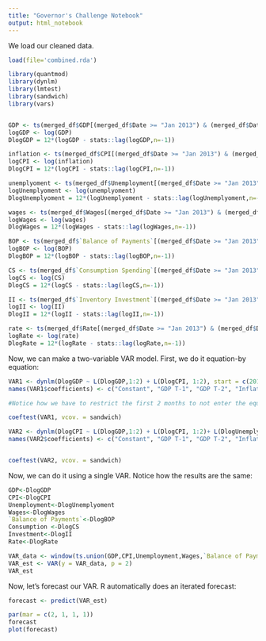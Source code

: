 ---
title: "Governor's Challenge Notebook"
output: html_notebook
---

We load our cleaned data.

```{r}
load(file='combined.rda')

```

```{r}
library(quantmod)
library(dynlm)
library(lmtest)
library(sandwich)
library(vars)


GDP <- ts(merged_df$GDP[(merged_df$Date >= "Jan 2013") & (merged_df$Date <= "Jan 2023")], start=c(2013,1),end=c(2023,1),frequency=12)
logGDP <- log(GDP)
DlogGDP = 12*(logGDP - stats::lag(logGDP,n=-1))

```

```{r}

inflation <- ts(merged_df$CPI[(merged_df$Date >= "Jan 2013") & (merged_df$Date <= "Jan 2023")], start=c(2013,1),end=c(2023,1),frequency=12)
logCPI <- log(inflation)
DlogCPI = 12*(logCPI - stats::lag(logCPI,n=-1))

unemplyoment <- ts(merged_df$Unemployment[(merged_df$Date >= "Jan 2013") & (merged_df$Date <= "Jan 2023")], start=c(2013,1),end=c(2023,1),frequency=12)
logUnemplyoment <- log(unemplyoment)
DlogUnemplyoment = 12*(logUnemplyoment - stats::lag(logUnemplyoment,n=-1))

wages <- ts(merged_df$Wages[(merged_df$Date >= "Jan 2013") & (merged_df$Date <= "Jan 2023")], start=c(2013,1),end=c(2023,1),frequency=12)
logWages <- log(wages)
DlogWages = 12*(logWages - stats::lag(logWages,n=-1))

BOP <- ts(merged_df$`Balance of Payments`[(merged_df$Date >= "Jan 2013") & (merged_df$Date <= "Jan 2023")], start=c(2013,1),end=c(2023,1),frequency=12)
logBOP <- log(BOP)
DlogBOP = 12*(logBOP - stats::lag(logBOP,n=-1))

CS <- ts(merged_df$`Consumption Spending`[(merged_df$Date >= "Jan 2013") & (merged_df$Date <= "Jan 2023")], start=c(2013,1),end=c(2023,1),frequency=12)
logCS <- log(CS)
DlogCS = 12*(logCS - stats::lag(logCS,n=-1))

II <- ts(merged_df$`Inventory Investment`[(merged_df$Date >= "Jan 2013") & (merged_df$Date <= "Jan 2023")], start=c(2013,1),end=c(2023,1),frequency=12)
logII <- log(II)
DlogII = 12*(logII - stats::lag(logII,n=-1))

rate <- ts(merged_df$Rate[(merged_df$Date >= "Jan 2013") & (merged_df$Date <= "Jan 2023")], start=c(2013,1),end=c(2023,1),frequency=12)
logRate <- log(rate)
DlogRate = 12*(logRate - stats::lag(logRate,n=-1))

```

Now, we can make a two-variable VAR model. First, we do it equation-by equation:

```{r}

VAR1 <- dynlm(DlogGDP ~ L(DlogGDP,1:2) + L(DlogCPI, 1:2), start = c(2013,3), end = c(2023,1))
names(VAR1$coefficients) <- c("Constant", "GDP T-1", "GDP T-2", "Inflation T-1", "Inflation T-2")

#Notice how we have to restrict the first 2 months to not enter the equation; this is because our data starts in Jan 2000, so there aren't two lags of data until Mar 2000

coeftest(VAR1, vcov. = sandwich)
```

```{r}
VAR2 <- dynlm(DlogCPI ~ L(DlogGDP,1:2) + L(DlogCPI, 1:2)+ L(DlogUnemplyoment, 1:2)+ L(DlogWages, 1:2)+ L(DlogBOP, 1:2)+ L(DlogCS, 1:2)+ L(DlogII, 1:2)+ L(DlogRate, 1:2), start = c(2013,3), end = c(2023,1))
names(VAR2$coefficients) <- c("Constant", "GDP T-1", "GDP T-2", "Inflation T-1", "Inflation T-2","Unemployment T-1", "Unemployment T-2", "Wages T-1", "Wages T-2", "Net Exports T-1", "Net Exports T-2", "Consumption T-1", "Consumption T-2", "Investment T-1", "Investment T-2","Overnight Rate T-1", "Overnight Rate T-2")


coeftest(VAR2, vcov. = sandwich)

```

Now, we can do it using a single VAR. Notice how the results are the same:

```{r}
GDP<-DlogGDP
CPI<-DlogCPI
Unemployment<-DlogUnemplyoment
Wages<-DlogWages
`Balance of Payments`<-DlogBOP
Consumption <-DlogCS
Investment<-DlogII
Rate<-DlogRate

VAR_data <- window(ts.union(GDP,CPI,Unemployment,Wages,`Balance of Payments`,Consumption,Investment,Rate), start=c(2020,3), end = c(2023,1))
VAR_est <- VAR(y = VAR_data, p = 2)
VAR_est

```

Now, let's forecast our VAR. R automatically does an iterated forecast:

```{r}

forecast <- predict(VAR_est)

par(mar = c(2, 1, 1, 1))
forecast
plot(forecast)
```

